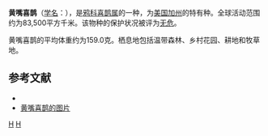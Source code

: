 {{noteTA
|G1=unit
}}
{{Speciesbox
| genus = Pica
| species = nuttalli
| image = Pica nuttalli 08036.JPG
| status = LC | status_system = IUCN3.1
| authority = [[约翰·詹姆斯·奥杜邦|Audubon]], 1837
| range_map = 
}}

'''黄嘴喜鹊'''（[[学名|学名]]：{{lang|la|''Pica nuttalli''}}），是[[鸦科|鸦科]][[喜鹊属|喜鹊属]]的一种，为[[美国|美国]][[加州|加州]]的特有种。全球活动范围约为83,500平方千米。该物种的保护状况被评为[[无危|无危]]。

黄嘴喜鹊的平均体重约为159.0克。栖息地包括温带森林、乡村花园、耕地和牧草地。

== 参考文献 ==
{{commons category|Pica nuttalli}}
*{{cite web|url=http://www.birdlife.org/datazone/speciesfactsheet.php?id=5746&m=0|title=Pica nuttalli|publisher=[[国际鸟盟|BirdLife.org]]|accessdate=2011-06-27}}
* [https://fineartamerica.com/featured/yellow-billed-magpie-james-zipp.html 黄嘴喜鹊的图片]

{{taxonbar}}

[[Category:喜鹊属|H]]
[[Category:1837年描述的鸟类|H]]